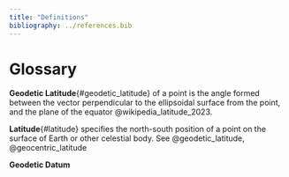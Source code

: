 ```yaml
---
title: "Definitions"
bibliography: ../references.bib
---
```


# Glossary

**Geodetic Latitude**{#geodetic_latitude} of a point is the angle
  formed between the vector perpendicular to the ellipsoidal surface
  from the point, and the plane of the equator  @wikipedia_latitude_2023.  

**Latitude**{#latitude} specifies the north-south position of a point on the surface of Earth or other celestial body.  See @geodetic_latitude, @geocentric_latitude

**Geodetic Datum**

